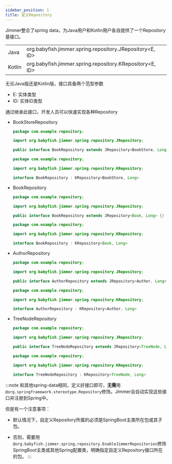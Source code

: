 ```yaml
---
sidebar_position: 1
title: 定义Repository
---
```




Jimmer整合了spring data，为Java用户和Kotlin用户各自提供了一个Repository基接口。

<table>
    <tr>
        <td>Java</td>
        <td>org.babyfish.jimmer.spring.repository.JRepository&lt;E, ID&gt;</td>
    </tr>
    <tr>
        <td>Kotlin</td>
        <td>org.babyfish.jimmer.spring.repository.KRepository&lt;E, ID&gt;</td>
    </tr>
</table>

无论Java版还是Kotlin版，接口具备两个范型参数
- E: 实体类型
- ID: 实体ID类型

通过继承此接口，开发人员可以快速实现各种Repository

-   BookStoreRepository
    
    <Tabs groupId="language">
    <TabItem value="java" label="Java">

    ```java title="BookStoreRepostory.java"
    package com.example.repository;

    import org.babyfish.jimmer.spring.repository.JRepository;

    public interface BookRepository extends JRepository<BookStore, Long> {}
    ```

    </TabItem>
    <TabItem value="kotlin" label="Kotlin">
    
    ```java title="BookStoreRepostory.kt"
    package com.example.repository;

    import org.babyfish.jimmer.spring.repository.KRepository;

    interface BookRepository : KRepository<BookStore, Long>
    ```

    </TabItem>
    </Tabs>

-   BookRepository
    
    <Tabs groupId="language">
    <TabItem value="java" label="Java">

    ```java title="BookRepostory.java"
    package com.example.repository;

    import org.babyfish.jimmer.spring.repository.JRepository;

    public interface BookRepository extends JRepository<Book, Long> {}
    ```

    </TabItem>
    <TabItem value="kotlin" label="Kotlin">
    
    ```java title="BookRepostory.kt"
    package com.example.repository;

    import org.babyfish.jimmer.spring.repository.KRepository;

    interface BookRepository : KRepository<Book, Long>
    ```

    </TabItem>
    </Tabs>

-   AuthorRepository
    
    <Tabs groupId="language">
    <TabItem value="java" label="Java">

    ```java title="AuthorRepostory.java"
    package com.example.repository;

    import org.babyfish.jimmer.spring.repository.JRepository;

    public interface AuthorRepository extends JRepository<Author, Long> {}
    ```

    </TabItem>
    <TabItem value="kotlin" label="Kotlin">
    
    ```java title="AuthorRepostory.kt"
    package com.example.repository;

    import org.babyfish.jimmer.spring.repository.KRepository;

    interface AuthorRepository : KRepository<Author, Long>
    ```

    </TabItem>
    </Tabs>

-   TreeNodeRepository
    
    <Tabs groupId="language">
    <TabItem value="java" label="Java">

    ```java title="TreeNodeRepostory.java"
    package com.example.repository;

    import org.babyfish.jimmer.spring.repository.JRepository;

    public interface TreeNodeRepository extends JRepository<TreeNode, Long> {}
    ```

    </TabItem>
    <TabItem value="kotlin" label="Kotlin">
    
    ```java title="TreeNodeRepostory.kt"
    package com.example.repository;

    import org.babyfish.jimmer.spring.repository.KRepository;

    interface TreeNodeRepository : KRepository<TreeNode, Long>
    ```

    </TabItem>
    </Tabs>

:::note
和其他spring-data相同，定义好接口即可，**无需**用`@org.springframework.stereotype.Repository`修饰。Jimmer会自动实现这些接口并注册到Spring中。

但是有一个注意事项：

- 默认情况下，自定义Repository所属的必须是SpringBoot主类所在包或其子包。

- 否则，需要用`@org.babyfish.jimmer.spring.repository.EnableJimmerRepositories`修饰SpringBoot主类或其他Spring配置类，明确指定自定义Repository接口所在的包。
:::
